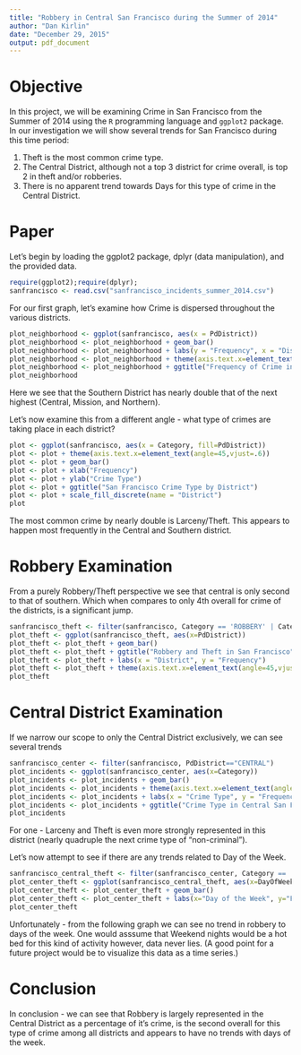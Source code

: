 ```yaml
---
title: "Robbery in Central San Francisco during the Summer of 2014"
author: "Dan Kirlin"
date: "December 29, 2015"
output: pdf_document
---
```


# Objective 

In this project, we will be examining Crime in San Francisco from the Summer of 2014 using the `R` programming language and `ggplot2` package. In our investigation we will show several trends for San Francisco during this time period: 

1. Theft is the most common crime type.
2. The Central District, although not a top 3 district for crime overall, is top 2 in theft and/or robberies.
3. There is no apparent trend towards Days for this type of crime in the Central District.

# Paper

Let's begin by loading the ggplot2 package, dplyr (data manipulation), and the provided data.

```r
require(ggplot2);require(dplyr);
sanfrancisco <- read.csv("sanfrancisco_incidents_summer_2014.csv")
```

For our first graph, let's examine how Crime is dispersed throughout the various districts. 
```r
plot_neighborhood <- ggplot(sanfrancisco, aes(x = PdDistrict))
plot_neighborhood <- plot_neighborhood + geom_bar()
plot_neighborhood <- plot_neighborhood + labs(y = "Frequency", x = "District")
plot_neighborhood <- plot_neighborhood + theme(axis.text.x=element_text(angle=45,vjust=.6))
plot_neighborhood <- plot_neighborhood + ggtitle("Frequency of Crime in San Francisco by District")
plot_neighborhood
```
Here we see that the Southern District has nearly double that of the next highest (Central, Mission, and Northern).

Let's now examine this from a different angle - what type of crimes are taking place in each district?
```r
plot <- ggplot(sanfrancisco, aes(x = Category, fill=PdDistrict))
plot <- plot + theme(axis.text.x=element_text(angle=45,vjust=.6))
plot <- plot + geom_bar()
plot <- plot + xlab("Frequency")
plot <- plot + ylab("Crime Type")
plot <- plot + ggtitle("San Francisco Crime Type by District")
plot <- plot + scale_fill_discrete(name = "District")
plot
```
The most common crime by nearly double is Larceny/Theft. This appears to happen most frequently in the Central and Southern district.

# Robbery Examination
From a purely Robbery/Theft perspective we see that central is only second to that of southern. Which when compares to only 4th overall for crime of the districts, is a significant jump.
```r
sanfrancisco_theft <- filter(sanfrancisco, Category == 'ROBBERY' | Category == 'LARCENY/THEFT')
plot_theft <- ggplot(sanfrancisco_theft, aes(x=PdDistrict))
plot_theft <- plot_theft + geom_bar()
plot_theft <- plot_theft + ggtitle("Robbery and Theft in San Francisco")
plot_theft <- plot_theft + labs(x = "District", y = "Frequency")
plot_theft <- plot_theft + theme(axis.text.x=element_text(angle=45,vjust=.6))
plot_theft
```

# Central District Examination
If we narrow our scope to only the Central District exclusively, we can see several trends
```r
sanfrancisco_center <- filter(sanfrancisco, PdDistrict=="CENTRAL")
plot_incidents <- ggplot(sanfrancisco_center, aes(x=Category))
plot_incidents <- plot_incidents + geom_bar()
plot_incidents <- plot_incidents + theme(axis.text.x=element_text(angle=45,vjust=.6))
plot_incidents <- plot_incidents + labs(x = "Crime Type", y = "Frequency")
plot_incidents <- plot_incidents + ggtitle("Crime Type in Central San Francisco")
plot_incidents
```
For one - Larceny and Theft is even more strongly represented in this district (nearly quadruple the next crime type of "non-criminal"). 

Let's now attempt to see if there are any trends related to Day of the Week.
```r
sanfrancisco_central_theft <- filter(sanfrancisco_center, Category == 'ROBBERY' | Category == 'LARCENY/THEFT')
plot_center_theft <- ggplot(sanfrancisco_central_theft, aes(x=DayOfWeek))
plot_center_theft <- plot_center_theft + geom_bar()
plot_center_theft <- plot_center_theft + labs(x="Day of the Week", y="Frequency")
plot_center_theft
```
Unfortunately - from the following graph we can see no trend in robbery to days of the week. One would asssume that Weekend nights would be a hot bed for this kind of activity however, data never lies. (A good point for a future project would be to visualize this data as a time series.)

# Conclusion
In conclusion - we can see that Robbery is largely represented in the Central District as a percentage of it's crime, is the second overall for this type of crime among all districts and appears to have no trends with days of the week.
